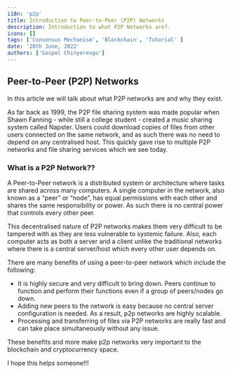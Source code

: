 ```yaml
---
i18n: 'p2p'
title: Introduction to Peer-to-Peer (P2P) Networks
description: Introduction to what P2P Networks are?.
icons: []
tags: ['Consensus Mechanism', 'Blockchain', 'Tutorial' ]
date: '28th June, 2022'
authors: ['Gospel Chinyereugo']
---
```


## Peer-to-Peer (P2P) Networks

In this article we will talk about what P2P networks are and why they exist.

As far back as 1999, the P2P file sharing system was made popular when Shawn Fanning - while still a college student - created a music sharing system called Napster. Users could download copies of files from other users connected on the same network, and as such there was no need to depend on any centralised host.
This quickly gave rise to multiple P2P networks and file sharing services which we see today.

### What is a P2P Network??

A Peer-to-Peer network is a distributed system or architecture where tasks are shared across many computers. A single computer in the network, also known as a “peer” or “node”, has equal permissions with each other and shares the same responsibility or power. As such there is no central power that controls every other peer.

This decentralised nature of P2P networks makes them very difficult to be tampered with as they are less vulnerable to systemic failure. Also, each computer acts as both a server and a client unlike the traditional networks where there is a central server/host which every other user depends on. 

There are many benefits of using a peer-to-peer network which include the following:
- It is highly secure and very difficult to bring down. Peers continue to function and perform their functions even if a group of peers/nodes go down.
- Adding new peers to the network is easy because no central server configuration is needed. As a result, p2p networks are highly scalable.
- Processing and transferring of files via P2P networks are really fast and can take place simultaneously without any issue.

These benefits and more make p2p networks very important to the blockchain and cryptocurrency space.

I hope this helps someone!!!